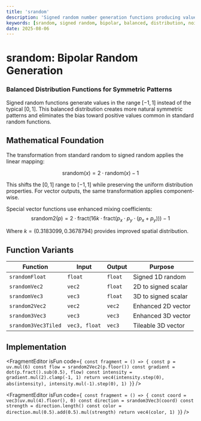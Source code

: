 ```yaml
---
title: 'srandom'
description: 'Signed random number generation functions producing values in the range [-1, 1] for balanced distributions'
keywords: [srandom, signed random, bipolar, balanced, distribution, noise]
date: 2025-08-06
---
```



# srandom: Bipolar Random Generation

### Balanced Distribution Functions for Symmetric Patterns

Signed random functions generate values in the range $[-1, 1]$ instead of the typical $[0, 1]$. This balanced distribution creates more natural symmetric patterns and eliminates the bias toward positive values common in standard random functions.

## Mathematical Foundation

The transformation from standard random to signed random applies the linear mapping:

$$
\text{srandom}(x) = 2 \cdot \text{random}(x) - 1
$$

This shifts the $[0, 1]$ range to $[-1, 1]$ while preserving the uniform distribution properties. For vector outputs, the same transformation applies component-wise.

Special vector functions use enhanced mixing coefficients:
$$
\text{srandom2}(p) = 2 \cdot \text{fract}(16k \cdot \text{fract}(p_x \cdot p_y \cdot (p_x + p_y))) - 1
$$

Where $k = (0.3183099, 0.3678794)$ provides improved spatial distribution.

## Function Variants

| Function | Input | Output | Purpose |
|----------|-------|--------|---------|
| `srandomFloat` | `float` | `float` | Signed 1D random |
| `srandomVec2` | `vec2` | `float` | 2D to signed scalar |
| `srandomVec3` | `vec3` | `float` | 3D to signed scalar |
| `srandom2Vec2` | `vec2` | `vec2` | Enhanced 2D vector |
| `srandom3Vec3` | `vec3` | `vec3` | Enhanced 3D vector |
| `srandom3Vec3Tiled` | `vec3, float` | `vec3` | Tileable 3D vector |

## Implementation

<FragmentEditor
  isFun
  code={`
const fragment = () => {
  const p = uv.mul(6)
  const flow = srandom2Vec2(p.floor())
  const gradient = dot(p.fract().sub(0.5), flow)
  const intensity = gradient.mul(2).clamp(-1, 1)
  return vec4(intensity.step(0), abs(intensity), intensity.mul(-1).step(0), 1)
}`}
/>

<FragmentEditor
  isFun
  code={`
const fragment = () => {
  const coord = vec3(uv.mul(4).floor(), 0)
  const direction = srandom3Vec3(coord)
  const strength = direction.length()
  const color = direction.mul(0.5).add(0.5).mul(strength)
  return vec4(color, 1)
}`}
/>